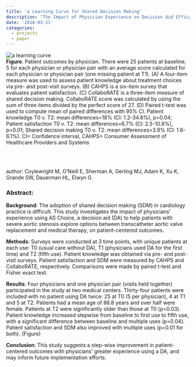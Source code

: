 ```yaml
---
title: 'a Learning Curve for Shared Decision Making'
description: "The Impact of Physician Experience on Decision Aid Efficacy in Severe Aortic Stenosis"
date: '2018-03-11'
categories:
  - projects
  - paper
---
```


![a learning curve](https://user-images.githubusercontent.com/37352799/44967915-79e5e780-aef9-11e8-86d7-5b1aec6560b2.png)   
**Figure**. Patient outcomes by physician. There were 25 patients at baseline, 5 for each physician or physician pair with an average score calculated for each physician or physician pair (one missing patient at T1). (A) A four-item measure was used to assess patient knowledge about treatment choices via pre- and post-visit surveys. (B) CAHPS is a six-item survey that evaluates patient satisfaction. (C) CollaboRATE is a three-item measure of shared decision making. CollaboRATE score was calculated by using the sum of three items divided by the perfect score of 27. (D) Paired t-test was used to compute mean of paired differences with 95% CI. Patient knowledge T0 v. T2: mean differences=18% (CI: 1.2-34.8%), p=0.04; Patient satisfaction T0 v. T2: mean differences=6.7% (CI: 2.5-10.8%), p=0.01; Shared decision making T0 v. T2: mean differences=3.9% (CI: 1.6-6.1%). CI= Confidence interval, CAHPS= Consumer Assessment of Healthcare Providers and Systems  


[<img src="https://user-images.githubusercontent.com/37352799/44967416-00002f00-aef6-11e8-89fb-618771d86ea0.png" style="max-width:5%;min-width:40px;float:left;" alt="" />](http://www.onlinejacc.org/content/accj/71/11_Supplement/A2646.full.pdf)  

[<img src="https://user-images.githubusercontent.com/37352799/44968016-258f3780-aefa-11e8-9a9a-f475f9029cc9.png" style="max-width:5%;min-width:40px;float:left;" alt="" />](http://www.onlinejacc.org/content/71/11_Supplement/A2646)  

<br /><br />   

author: Coylewright M, O'Neill E, Sherman A, Gerling MJ, Adam K, Xu K, Grande SW, Dauerman HL, Elwyn G
  
### Abstract:  

**Background**: The adoption of shared decision making (SDM) in cardiology practice is difficult. This study investigates the impact of physicians’ experience using AS Choice, a decision aid (DA) to help patients with severe aortic stenosis explore options between transcatheter aortic valve replacement and medical therapy, on patient-centered outcomes.  

**Methods**: Surveys were conducted at 3 time points, with unique patients at each use: T0 (usual care without DA), T1 (physicians used DA for the first time) and T2 (fifth use). Patient knowledge was obtained via pre- and post-visit surveys. Patient satisfaction and SDM were measured by CAHPS and CollaboRATE, respectively. Comparisons were made by paired t-test and Fisher exact test.  

**Results**: Four physicians and one physician pair (visits held together) participated in the study at two medical centers. Thirty-four patients were included with no patient using DA twice: 25 at T0 (5 per physician), 4 at T1 and 5 at T2. Patients had a mean age of 86.8 years
and over half were female. Patients at T2 were significantly older than those at T0 (p=0.03). Patient knowledge increased stepwise from baseline to first use to fifth use, with a significant difference between baseline and multiple uses (p=0.04). Patient satisfaction and SDM also improved with multiple uses (p=0.01 for both). (Figure)  

**Conclusion**: This study suggests a step-wise improvement in patient-centered outcomes with physicians’ greater experience using a DA, and may inform future implementation efforts.  



